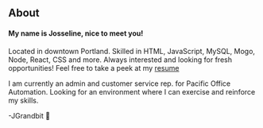 ## About 

#### My name is Josseline, nice to meet you!

Located in downtown Portland. Skilled in HTML, JavaScript, MySQL, Mogo, Node, React, CSS and more. 
Always interested and looking for fresh opportunities! Feel free to take a peek at my [resume](https://docs.google.com/document/d/1C4TcwDN2-nCSmwyXsAcjqMw1-a-o7C8BsN05elCl8mc/edit?usp=sharing)

I am currently an admin and customer service rep. for Pacific Office Automation. Looking for an environment where I can exercise and reinforce my skills.

-JGrandbit 👾